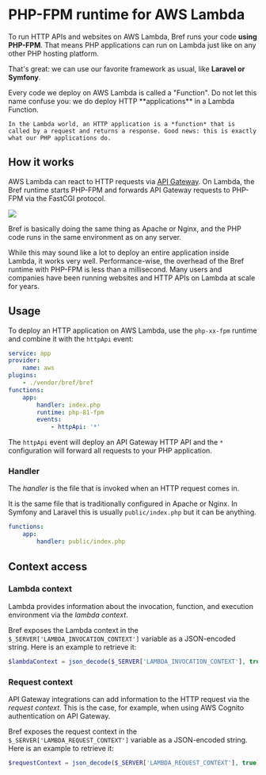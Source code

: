 
# PHP-FPM runtime for AWS Lambda

To run HTTP APIs and websites on AWS Lambda, Bref runs your code **using PHP-FPM**. That means PHP applications can run on Lambda just like on any other PHP hosting platform.

That's great: we can use our favorite framework as usual, like **Laravel or Symfony**.

<Callout>
    Every code we deploy on AWS Lambda is called a "Function". Do not let this name confuse you: we do deploy HTTP **applications** in a Lambda Function.

    In the Lambda world, an HTTP application is a *function* that is called by a request and returns a response. Good news: this is exactly what our PHP applications do.
</Callout>

## How it works

AWS Lambda can react to HTTP requests via [API Gateway](https://aws.amazon.com/api-gateway/). On Lambda, the Bref runtime starts PHP-FPM and forwards API Gateway requests to PHP-FPM via the FastCGI protocol.

![](./fpm-runtime.png)

Bref is basically doing the same thing as Apache or Nginx, and the PHP code runs in the same environment as on any server.

While this may sound like a lot to deploy an entire application inside Lambda, it works very well. Performance-wise, the overhead of the Bref runtime with PHP-FPM is less than a millisecond. Many users and companies have been running websites and HTTP APIs on Lambda at scale for years.

## Usage

To deploy an HTTP application on AWS Lambda, use the `php-xx-fpm` runtime and combine it with the `httpApi` event:

```yml filename="serverless.yml" {9-11}
service: app
provider:
    name: aws
plugins:
    - ./vendor/bref/bref
functions:
    app:
        handler: index.php
        runtime: php-81-fpm
        events:
            - httpApi: '*'
```

The `httpApi` event will deploy an API Gateway HTTP API and the `*` configuration will forward all requests to your PHP application.

### Handler

The *handler* is the file that is invoked when an HTTP request comes in.

It is the same file that is traditionally configured in Apache or Nginx. In Symfony and Laravel this is usually `public/index.php` but it can be anything.

```yml filename="serverless.yml"
functions:
    app:
        handler: public/index.php
```

## Context access

### Lambda context

Lambda provides information about the invocation, function, and execution environment via the *lambda context*.

Bref exposes the Lambda context in the `$_SERVER['LAMBDA_INVOCATION_CONTEXT']` variable as a JSON-encoded string.
Here is an example to retrieve it:

```php
$lambdaContext = json_decode($_SERVER['LAMBDA_INVOCATION_CONTEXT'], true);
```

### Request context

API Gateway integrations can add information to the HTTP request via the *request context*.
This is the case, for example, when using AWS Cognito authentication on API Gateway.

Bref exposes the request context in the `$_SERVER['LAMBDA_REQUEST_CONTEXT']` variable as a JSON-encoded string.
Here is an example to retrieve it:

```php
$requestContext = json_decode($_SERVER['LAMBDA_REQUEST_CONTEXT'], true);
```
